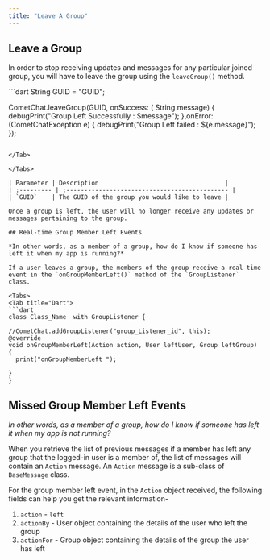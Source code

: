 ```yaml
---
title: "Leave A Group"
---
```




## Leave a Group

In order to stop receiving updates and messages for any particular joined group, you will have to leave the group using the `leaveGroup()` method.

<Tabs>
<Tab title="Dart">
```dart
String GUID = "GUID";

CometChat.leaveGroup(GUID, onSuccess: ( String message) {
      debugPrint("Group Left  Successfully : $message");
    },onError: (CometChatException e) {
      debugPrint("Group Left failed  : ${e.message}");
    }); 
```

</Tab>

</Tabs>

| Parameter | Description                                   |
| :--------- | :--------------------------------------------- |
| `GUID`    | The GUID of the group you would like to leave |

Once a group is left, the user will no longer receive any updates or messages pertaining to the group.

## Real-time Group Member Left Events

*In other words, as a member of a group, how do I know if someone has left it when my app is running?*

If a user leaves a group, the members of the group receive a real-time event in the `onGroupMemberLeft()` method of the `GroupListener` class.

<Tabs>
<Tab title="Dart">
```dart
class Class_Name  with GroupListener {

//CometChat.addGroupListener("group_Listener_id", this);
@override
void onGroupMemberLeft(Action action, User leftUser, Group leftGroup) {
  print("onGroupMemberLeft ");

}
}
```

</Tab>

</Tabs>

## Missed Group Member Left Events

*In other words, as a member of a group, how do I know if someone has left it when my app is not running?*

When you retrieve the list of previous messages if a member has left any group that the logged-in user is a member of, the list of messages will contain an `Action` message. An `Action` message is a sub-class of `BaseMessage` class.

For the group member left event, in the `Action` object received, the following fields can help you get the relevant information-

1. `action` - `left`
2. `actionBy` - User object containing the details of the user who left the group
3. `actionFor` - Group object containing the details of the group the user has left
